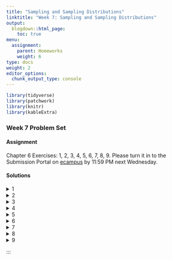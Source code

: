 ```yaml
---
title: "Sampling and Sampling Distributions"
linktitle: "Week 7: Sampling and Sampling Distributions"
output:
  blogdown::html_page:
    toc: true
menu:
  assignment:
    parent: Homeworks
    weight: 6
type: docs
weight: 2
editor_options: 
  chunk_output_type: console
---
```

<style>
span.boxed {
  border: 0px solid #FFFFFF;
  padding: 5px;
  color: #FFFFFF;
  background-color: #005b96;
  display: inline;
} 

table {
   margin-left: auto;
   margin-right: auto;
}

table thead th { border-bottom: 1px solid #ddd; 
}

th, td { padding: 5px; 
}

tr:nth-child(even) { background: #ffffff; 
}

li {
    margin-left: 1.5em;
}

ul {
    margin-left: 1.5em;
}

</style>


```r
library(tidyverse)
library(patchwork)
library(knitr)
library(kableExtra)
```

### Week 7 Problem Set

#### Assignment
Chapter 6 Exercises: 1, 2, 3, 4, 5, 6, 7, 8, 9. Please turn it in to the Submission Portal on [ecampus](https://ecampus.wvu.edu/){target="_blank"} by 11:59 PM next Wednesday.<br>

#### Solutions

<details><summary>1</summary>
<p>

a. Although there are problems with the collection of data from all Americans, the census is assumed to be complete, so the mean age would be a <span class="boxed">parameter</span>.
    
b. A <span class="boxed">statistic</span> because it is estimated from a sample.
  
c. A <span class="boxed">parameter</span> because the school would have information on all its students.
  
d. A <span class="boxed">statistic</span> because it is estimated from a sample.
  
e. A <span class="boxed">parameter</span> because the school has information on all employees.

</p>
</details>

<details><summary>2</summary>
<p>

a. First, the population is not clearly defined. Are the population subscribers to the newspaper? Readers of the newspaper? Or some other set of people? Even given this uncertainty, the letters to the editor would only be a random sample of a population if, clearly, they came randomly from that population. But there is no reason to assume this to be the case. People with stronger opinions, who can write reasonably well, and who have the time to write are more likely to write the editor. Since these characteristics are not distributed randomly throughout the adult population, it is improbable that the letters are a random sample.

b. The mayor might consider forming a coalition to randomly sample landline and cell phone numbers of city residents.

</p>
</details>

<details><summary>3</summary>
<p>

a. Assuming that the population is defined as all persons shopping at that shopping mall that day of the week, she is selecting a systematic random sample. A more precise definition might limit it to all persons passing by the department store at the mall that day.

b. This is a stratified sample because voters were first grouped by county, and unless the counties have the same number of voters, it is a disproportionate stratified sample because the same number is chosen from each county. We can assume that it was a probability sample, but we are not told exactly how the 50 voters were chosen from the lists. However, assuming that the population is defined as all Americans, this sort of sampling technique would qualify as nonprobability sampling.

c. This is neither a simple random sample nor a systematic random sample. It might be thought of as a sample stratified on last name, but even then, choosing the first 20 names is not a random selection process.

d. This is not a probability sample. Instead, it is a purposive sample chosen to represent a cross section of the population in New York City.

</p>
</details>

<details><summary>4</summary>
<p>

a. There are 120 students where 57 are juniors who represent $57\div120 = 47.5$, or 47.5% of the class. This implies the probability of choosing a junior is <span class="boxed">$0.475$</span>.

b. The probability that the student will be a freshman is $7\div120 =$ <span class="boxed">$0.058$</span>.

c. The proportion of seniors in the class is $34/120 = 0.283$. The proportion of sophomores is $22\div120 = 0.183$. Then the number of students to be chosen at each class level is:
<div align="center">
<div style="width: 50%; margin:0 left;text-align: left;">
```r
level <- tibble(
  
  class = c("Freshman", 
            "Sophomore", 
            "Junior", 
            "Senior"),
  
  calculation = c("0.058(30)", 
                  "0.183(30)",
                  "0.475(30)",
                  "0.283(30)"),
  
  result = c("1.74", 
             "5.49", 
             "14.25", 
             "8.49")
  
) 

level %>%
  kable(align = 'lcc',
        booktabs = TRUE, 
        linesep = "",
        col.names = c("Class Level", "Calculation", "Result")) %>%
  kable_styling(full_width = FALSE) 
```
</div>
</div>
or about <span class="boxed">2 freshman</span>, <span class="boxed">5 sophomores</span>, <span class="boxed">14 juniors</span>, and <span class="boxed">8 seniors</span>.

d. For a disproportionate sample we choose the same number of students from each class level. For example, we could have <span class="boxed">5 freshman</span>, <span class="boxed">5 sophomores</span>, <span class="boxed">5 juniors</span>, and <span class="boxed">5 seniors</span>.

</p>
</details>

<details><summary>5</summary>
<p>
<div style="padding-left: 30px;">

The relationship between the standard error and the standard deviation is $\sigma_{\overline{Y}} =\frac{\sigma}{\sqrt{N}}$. Since $\sigma$ is divided by $\sqrt{N}$, $\sigma_{\overline{Y}} =\frac{\sigma}{\sqrt{N}}$ must always be smaller than $\sigma$ barring the trivial case where $N = 1$. Theoretically, the dispersion of the mean must be less than the dispersion of the raw scores. This implies that <span class="boxed">the standard error of the mean is less than the standard deviation</span>.
</div>
</p>
</details>
      
<details><summary>6</summary>
<p>
      
<div style="padding-left: 30px;">

First note that the standard error of the mean is proportional to $\frac{1}{\sqrt{N}}$.
      </div>
        
  a. The standard error of the mean is<br><br> 
$\sigma_{\overline{Y}} =\frac{\sigma}{\sqrt{100}}=\frac{\sigma}{10}$ for a sample size of 100<br><br>
          $\sigma_{\overline{Y}} =\frac{\sigma}{\sqrt{1600}}=\frac{\sigma}{40}$ for a sample size of 16000<br><br>
            We compare the two by $\frac{40}{10} =4$. So $\sigma_{\overline{Y}} =\frac{\sigma}{\sqrt{N}}$ <span class="boxed">is smaller by a factor of 4</span> when the sample size increases from 100 to 1600.

  b. The standard error of the mean is<br><br> 
              $\sigma_{\overline{Y}} =\frac{\sigma}{\sqrt{300}}\approx\frac{\sigma}{17.32}$ for a sample size of 300<br><br>
              $\sigma_{\overline{Y}} =\frac{\sigma}{\sqrt{150}}\approx\frac{\sigma}{12.25}$ for a sample size of 150<br><br>
              We compare the two by $\frac{17.32}{12.25} \approx 1.41$. So $\sigma_{\overline{Y}} =\frac{\sigma}{\sqrt{N}}$ <span class="boxed">is greater by a factor of 1.41</span> when the sample size decreases from 300 to 150.
            
  c. For simplicity, assume an initial sample size of 100. We then have
            $\sigma_{\overline{Y}} =\frac{\sigma}{\sqrt{100}}=\frac{\sigma}{10}$ for a sample size of 10 0<br><br>
              $\sigma_{\overline{Y}} =\frac{\sigma}{\sqrt{4\cdot100}}=\frac{\sigma}{20}$ for a sample size of 4000<br><br>
We compare the two by $\frac{20}{10} = 2$. So $\sigma_{\overline{Y}} =\frac{\sigma}{\sqrt{N}}$ <span class="boxed">decreases by a factor of 2</span>.
            
</p>
</details>
              
              
<details><summary>7</summary>
<p>
              
  a. Facebook ® polls are most definitely not probability samples. While many reasons exists, the two noted below are likely the most important: 
              - the *population* from which data are gathered is limited to the *friends* on one’s Facebook ® profile--and such is certainly not a representative sample from the larger population.
            - due to Facebook ® algorithms, we can’t be sure that every Facebook ® friend would have the same opportunity to see, and thus participate, in the poll.
            
  b.	The population is our Facebook ® friends who come across the poll.
            
</p>
</details>
              
<details><summary>8</summary>
  
  <div style="padding-left: 30px;">

First we convert these to a vector and take the sum
  ```r
  military <- c(229634, 64564, 376034, 89826, 26384, 41441, 177336, 68440, 8579)
  
  total_mil <- sum(military)
  ```
  </div>
    
  a. The mean number of active military personnel per region in 2009 was 
  ```r
  mu_mil = mean(military)
  
  mu_mil
  ```
  or about <span class="boxed">120249</span>. The standard deviation is
  ```r
    sd_pop=function(x){sd(x)*sqrt((length(x)-1)/length(x))}
  
  sigma_mil = sd_pop(military)
  
  sigma_mil
  ```
  or about <span class="boxed">112966</span>.
  
  b. We can use the `sample` command to get our 10 sample means of size 3. We can use the `replcate` and `rnorm` commands in R to do this 
  ```r
  # replicate(size #, rnorm(#of sample means, mu, sigma))
  
  samples <- replicate(3,rnorm(10, mu_mil,sigma_mil))
  
  samples
  ```
  c. The mean of these 10 sets of means is 
  ```r
  mean(samples)
  ```
    or about <span class="boxed">105428</span>. We notice that the population mean and the mean of the sampling distribution are somewhat close, a feature that we should come to expect given the fact that $\mu_Y = \mu_{\overline{Y}}$.
  
  d. The standard deviation of these 10 sets of means is
        ```r
        sd(samples)
        ```
    or about <span class="boxed">122991</span>.
  
  e. The population distribution is positively skewed and not close to normal. Since a very small sample size is used in this problem, the histogram for the samples of size 3 does not look normal. The distributions appear unimodal. The fact that the sample distribution of the means tends toward normality because of the Central Limit Theorem would become even more apparent if we took samples of size 5 or 6. To show this, look at the plots below
  
  ```r
  # Convert into tibbles
  sample_means <- samples %>% 
    as_tibble() %>%
    rowwise() %>% 
    mutate(sample_mus = mean(c(V1, V2, V2))) %>%
    select(sample_mus)
  
  military_tib <- military %>%
    as_tibble() %>%
    rename(pop = value)
  
  # Plot the distributions
  p1 <- ggplot(military_tib, aes(x = pop)) + 
    geom_histogram(aes(y =..density..,
                       fill =..count..),
                   binwidth = 100000,
                   color="#333333",
                   show.legend = FALSE) +
    scale_fill_gradient(low = "#ff6347",
                        high = "#4682b4",
                        breaks = seq(0, 400000, 
                                     by = 100000)) + 
    scale_x_continuous(labels = function(x) format(x, scientific = FALSE)) +
    scale_y_continuous(labels = function(x) format(x*1000000, scientific = FALSE)) +
    stat_function(fun=dnorm,
                  color="#66b2b2",
                  size = 1.5,
                  args=list(mean=mean(military), 
                            sd=sd_pop(military))) +
    theme_minimal() +
    xlab("Population") +
    ylab("Count") + 
    theme(plot.margin = margin(t = 0, r = 1, b = 0, l = 0, "cm"))
  
  
  p2 <- ggplot(military_tib, aes(x = pop)) + 
    geom_histogram(aes(y =..density..,
                       fill =..count..),
                   binwidth = 100000,
                   color="#333333",
                   show.legend = FALSE) +
    scale_fill_gradient(low = "#ff6347",
                        high = "#4682b4",
                        breaks = seq(0, 400000, 
                                     by = 100000)) + 
    scale_x_continuous(labels = function(x) format(x, scientific = FALSE)) +
    scale_y_continuous(labels = function(x) format(x*1000000, scientific = FALSE)) +
    stat_function(fun=dnorm,
                  color="#66b2b2",
                  size = 1.5,
                  args=list(mean=mean(military), 
                            sd=sd_pop(military))) +
    theme_minimal() +
    xlab("Population") +
    ylab("Count") + 
    theme(plot.margin = margin(t = 0, r = 1, b = 0, l = 0, "cm"))
  
  
  p2 <- ggplot(sample_means, aes(x = sample_mus)) + 
    geom_histogram(aes(y =..density..,
                       fill =..count..),
                   binwidth = 50000,
                   color="#333333",
                   show.legend = FALSE) +
    scale_fill_gradient(low = "#ff6347",
                        high = "#4682b4",
                        breaks = seq(0, 250000, 
                                     by = 50000)) + 
    scale_x_continuous(labels = function(x) format(x, scientific = FALSE)) +
    scale_y_continuous(labels = function(x) format(x*1000000, scientific = FALSE)) +
    stat_function(fun=dnorm,
                  color="#66b2b2",
                  size = 1.5,
                  args=list(mean=mean(sample_means$sample_mus), 
                            sd=sd(sample_means$sample_mus))) +
    theme_minimal() +
    xlab("Sample") +
    ylab("Count") + 
    theme(plot.margin = margin(t = 0, r = 0, b = 0, l = 1, "cm"))
  
  # This uses the patchwork package
  p1 + p2
  
  ```
</p>
</details>
    
<details><summary>9</summary>
<p>
    
  a. This is not a reliable sample. The students eating lunch on Tuesday are not necessarily representative of all students at the school, and you have no way of calculating the probability of inclusion of any student. Many students might, for example, rarely eat lunch at the student union and, therefore, have no chance of being represented in your sample. The fact that you selected all the students eating lunch on Tuesday makes your selection appear to be a census of a population, but that isn’t true either unless all the students ate at the student union on Tuesday.
  
  b. This is not a reliable sample. The majority of people in attendance at the rally would probably be in support of open borders. Students against such might not have any chance of selection.
  
  c. Answers will vary, but it seems the best route would be to obtain a list of all registered students from your university’s registrar. And then employ a known sampling strategy (simple random sampling, stratified sampling, etc.) to create your sample of 10% of the student body. From there, you would reach out to each person you’ve selected via e-mail, telephone, mail, and so on and ask them to complete your survey.  
  
</p>
</details>

:::


